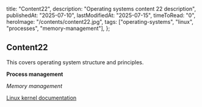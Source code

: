   title: "Content22",
  description: "Operating systems content 22 description",
  publishedAt: "2025-07-10",
  lastModifiedAt: "2025-07-15",
  timeToRead: "0",
  heroImage: "/contents/content22.jpg",
  tags: ["operating-systems", "linux", "processes", "memory-management"],
};

## Content22

This covers operating system structure and principles.

**Process management**

_Memory management_

[Linux kernel documentation](https://kernel.org)
